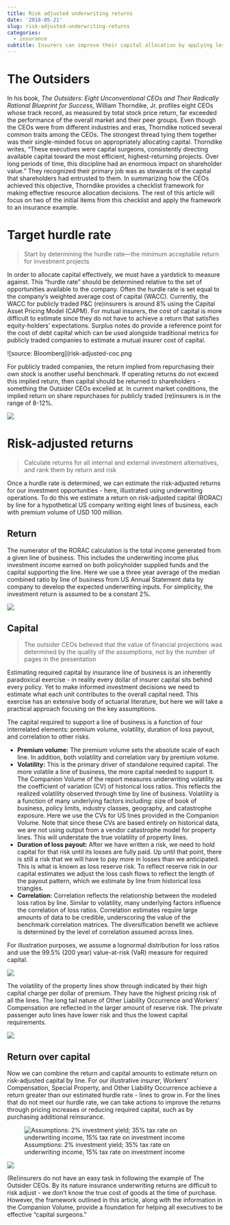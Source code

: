 ```yaml
---
title: Risk adjusted underwriting returns
date: '2018-05-21'
slug: risk-adjusted-underwriting-returns
categories:
  - insurance
subtitle: Insurers can improve their capital allocation by applying lessons from successful CEOs in other industries. 
---
```


# The Outsiders

In his book, *The Outsiders: Eight Unconventional CEOs and Their Radically Rational Blueprint for Success*, William Thorndike, Jr. profiles eight CEOs whose track record, as measured by total stock price return, far exceeded the performance of the overall market and their peer groups. Even though the CEOs were from different industries and eras, Thorndike noticed several common traits among the CEOs. The strongest thread tying them together was their single-minded focus on appropriately allocating capital. Thorndike writes, "These executives were capital surgeons, consistently directing available capital toward the most efficient, highest-returning projects. Over long periods of time, this discipline had an enormous impact on shareholder value." They recognized their primary job was as stewards of the capital that shareholders had entrusted to them. In summarizing how the CEOs achieved this objective, Thorndike provides a checklist framework for making effective resource allocation decisions. The rest of this article will focus on two of the initial items from this checklist and apply the framework to an insurance example.

# Target hurdle rate

> Start by determining the hurdle rate---the minimum acceptable return for investment projects

In order to allocate capital effectively, we must have a yardstick to measure against. This "hurdle rate" should be determined relative to the set of opportunities available to the company. Often the hurdle rate is set equal to the company's weighted average cost of capital (WACC). Currently, the WACC for publicly traded P&C (re)insurers is around 8% using the Capital Asset Pricing Model (CAPM). For mutual insurers, the cost of capital is more difficult to estimate since they do not have to achieve a return that satisfies equity-holders' expectations. Surplus notes do provide a reference point for the cost of debt capital which can be used alongside traditional metrics for publicly traded companies to estimate a mutual insurer cost of capital.

![source: Bloomberg](risk-adjusted-coc.png

For publicly traded companies, the return implied from repurchasing their own stock is another useful benchmark. If operating returns do not exceed this implied return, then capital should be returned to shareholders - something the Outsider CEOs excelled at. In current market conditions, the implied return on share repurchases for publicly traded (re)insurers is in the range of 8-12%.

![](risk-adjusted-buyback-return.png)

# Risk-adjusted returns

> Calculate returns for all internal and external investment alternatives, and rank them by return and risk

Once a hurdle rate is determined, we can estimate the risk-adjusted returns for our investment opportunities - here, illustrated using underwriting operations. To do this we estimate a return on risk-adjusted capital (RORAC) by line for a hypothetical US company writing eight lines of business, each with premium volume of USD 100 million.

## Return

The numerator of the RORAC calculation is the total income generated from a given line of business. This includes the underwriting income plus investment income earned on both policyholder supplied funds and the capital supporting the line. Here we use a three year average of the median combined ratio by line of business from US Annual Statement data by company to develop the expected underwriting inputs. For simplicity, the investment return is assumed to be a constant 2%.

![](risk-adjusted-inputs.png)

## Capital

> The outsider CEOs believed that the value of financial projections was determined by the quality of the assumptions, not by the number of pages in the presentation

Estimating required capital by insurance line of business is an inherently paradoxical exercise - in reality every dollar of insurer capital sits behind every policy. Yet to make informed investment decisions we need to estimate what each unit contributes to the overall capital need. This exercise has an extensive body of actuarial literature, but here we will take a practical approach focusing on the key assumptions.

The capital required to support a line of business is a function of four interrelated elements: premium volume, volatility, duration of loss payout, and correlation to other risks.

-   **Premium volume:** The premium volume sets the absolute scale of each line. In addition, both volatility and correlation vary by premium volume.
-   **Volatility:** This is the primary driver of standalone required capital. The more volatile a line of business, the more capital needed to support it. The Companion Volume of the report measures underwriting volatility as the coefficient of variation (CV) of historical loss ratios. This reflects the realized volatility observed through time by line of business. Volatility is a function of many underlying factors including: size of book of business, policy limits, industry classes, geography, and catastrophe exposure. Here we use the CVs for US lines provided in the Companion Volume. Note that since these CVs are based entirely on historical data, we are not using output from a vendor catastrophe model for property lines. This will understate the true volatility of property lines.
-   **Duration of loss payout:** After we have written a risk, we need to hold capital for that risk until its losses are fully paid. Up until that point, there is still a risk that we will have to pay more in losses than we anticipated. This is what is known as loss reserve risk. To reflect reserve risk in our capital estimates we adjust the loss cash flows to reflect the length of the payout pattern, which we estimate by line from historical loss triangles.
-   **Correlation:** Correlation reflects the relationship between the modeled loss ratios by line. Similar to volatility, many underlying factors influence the correlation of loss ratios. Correlation estimates require large amounts of data to be credible, underscoring the value of the benchmark correlation matrices. The diversification benefit we achieve is determined by the level of correlation assumed across lines.

For illustration purposes, we assume a lognormal distribution for loss ratios and use the 99.5% (200 year) value-at-risk (VaR) measure for required capital.

![](risk-adjusted-capital1.png)

The volatility of the property lines show through indicated by their high capital charge per dollar of premium. They have the highest pricing risk of all the lines. The long tail nature of Other Liability Occurrence and Workers' Compensation are reflected in the larger amount of reserve risk. The private passenger auto lines have lower risk and thus the lowest capital requirements.

![](risk-adjusted-capital2.png)

## Return over capital

Now we can combine the return and capital amounts to estimate return on risk-adjusted capital by line. For our illustrative insurer, Workers' Compensation, Special Property, and Other Liability Occurrence achieve a return greater than our estimated hurdle rate - lines to grow in. For the lines that do not meet our hurdle rate, we can take actions to improve the returns through pricing increases or reducing required capital, such as by purchasing additional reinsurance.

![Assumptions: 2% investment yield; 35% tax rate on underwriting income, 15% tax rate on investment income](risk-adjusted-answer1.png)

![](risk-adjusted-answer2.png)

(Re)insurers do not have an easy task in following the example of The Outsider CEOs. By its nature insurance underwriting returns are difficult to risk adjust - we don't know the true cost of goods at the time of purchase. However, the framework outlined in this article, along with the information in the Companion Volume, provide a foundation for helping all executives to be effective "capital surgeons."
